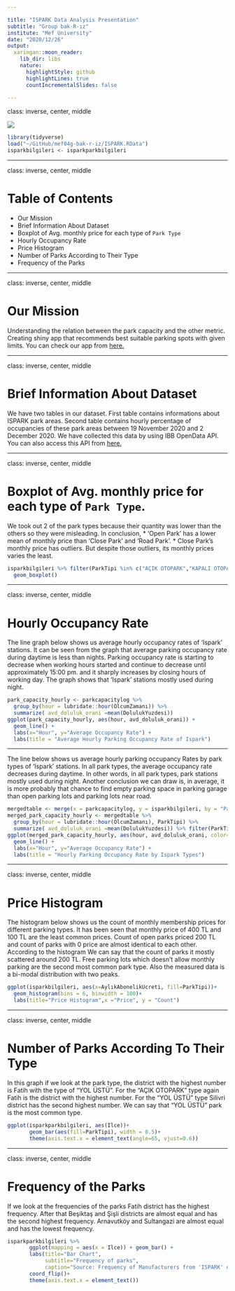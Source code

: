 ```yaml
---

title: "ISPARK Data Analysis Presentation"
subtitle: "Group bak-R-ız"
institute: "Mef University"
date: "2020/12/26"
output:
  xaringan::moon_reader:
    lib_dir: libs
    nature:
      highlightStyle: github
      highlightLines: true
      countIncrementalSlides: false
      
---
```


class: inverse, center, middle

![](https://ispark.istanbul/wp-content/uploads/2020/05/ispark-kurumsal-kimlik-yanyana-logo33.jpg)

```r
library(tidyverse)
load("~/GitHub/mef04g-bak-r-iz/ISPARK.RData")
isparkbilgileri <- isparkparkbilgileri
```


---

class: inverse, center, middle

# Table of Contents

* Our Mission
* Brief Information About Dataset
* Boxplot of Avg. monthly price for each type of `Park Type`
* Hourly Occupancy Rate
* Price Histogram
* Number of Parks According to Their Type
* Frequency of the Parks

---

class: inverse, center, middle

# Our Mission

Understanding the relation between the park capacity and the other metric. Creating shiny app that recommends best suitable parking spots with given limits. You can check our app from [here.](https://alihan.shinyapps.io/ISPARK-Shiny/)

---

class: inverse, center, middle

# Brief Information About Dataset

We have two tables in our dataset. First table contains informations about ISPARK park areas. Second table contains hourly percentage of occupancies of these park areas between 19 November 2020 and 2 December 2020. We have collected this data by using IBB OpenData API. You can also access this API from [here.](https://api.ibb.gov.tr/ispark/Park)

---

class: inverse, center, middle

# Boxplot of Avg. monthly price for each type of `Park Type`.

We took out  2 of the park types because their quantity was lower than the others so they were misleading.
In conclusion,
* 'Open Park' has a lower mean of monthly price than 'Close Park' and 'Road Park'. 
* Close Park's monthly price has outliers. But despite those outliers, its monthly prices varies the least.

```r
isparkbilgileri %>% filter(ParkTipi %in% c("AÇIK OTOPARK","KAPALI OTOPARK","YOL ÜSTÜ")) %>% ggplot(., aes(ParkTipi,AylıkAbonelikÜcreti)) +
  geom_boxplot()
```

---

class: inverse, center, middle

# Hourly Occupancy Rate

The line graph below shows us average hourly occupancy rates of ‘Ispark’ stations. It can be seen from the graph that average parking occupancy rate during daytime is less than nights. Parking occupancy rate is starting to decrease when working hours started and continue to decrease until approximately 15:00 pm. and it sharply increases by closing hours of working day. The graph shows that ‘Ispark’ stations mostly used during night.

```r
park_capacity_hourly <- parkcapacitylog %>%
  group_by(hour = lubridate::hour(OlcumZamanı)) %>%
  summarize( avd_doluluk_orani =mean(DolulukYuzdesi))
ggplot(park_capacity_hourly, aes(hour, avd_doluluk_orani)) +
  geom_line() +
  labs(x="Hour", y="Average Occupancy Rate") +
  labs(title = "Average Hourly Parking Occupancy Rate of Ispark")
```

---

The line below shows us average hourly parking occupancy Rates by park types of ‘Ispark’ stations. In all park types, the average occupancy rate decreases during daytime. In other words, in all park types, park stations mostly used during night. Another conclusion we can draw is, in average, it is more probably that chance to find empty parking space in parking garage than open parking lots and parking lots near road.

```r
mergedtable <- merge(x = parkcapacitylog, y = isparkbilgileri, by = "ParkID", all.x = TRUE)
merged_park_capacity_hourly <- mergedtable %>%
  group_by(hour = lubridate::hour(OlcumZamanı), ParkTipi) %>%
  summarize( avd_doluluk_orani =mean(DolulukYuzdesi)) %>% filter(ParkTipi != "NA")
ggplot(merged_park_capacity_hourly, aes(hour, avd_doluluk_orani, color=ParkTipi)) +
  geom_line() +
  labs(x="Hour", y="Average Occupancy Rate") +
  labs(title = "Hourly Parking Occupancy Rate by Ispark Types")
```

---

class: inverse, center, middle

# Price Histogram

The histogram below shows us the count of monthly membership prices for different parking types. It has been seen that monthly price of 400 TL and 100 TL are the least common prices. Count of open parks priced 200 TL and   count of parks with 0 price are almost identical to each other. According to the histogram We can say that the count of parks it mostly scattered around 200 TL. Free parking lots which doesn't allow monthly parking are the second most common park type. Also the measured data is a bi-modal distribution with two peaks.

```r
ggplot(isparkbilgileri, aes(x=AylıkAbonelikÜcreti, fill=ParkTipi))+
  geom_histogram(bins = 6, binwidth = 100)+
  labs(title="Price Histogram",x ="Price", y = "Count")
```

---

class: inverse, center, middle

# Number of Parks According To Their Type

In this graph if we look at the park type, the district with the highest number is Fatih with the type of "YOL ÜSTÜ". For the "AÇIK OTOPARK" type again Fatih is the district with the highest number. For the "YOL ÜSTÜ" type Silivri district has the second highest number. We can say that "YOL ÜSTÜ" park is the most common type.

```r
ggplot(isparkparkbilgileri, aes(Ilce))+
       geom_bar(aes(fill=ParkTipi), width = 0.5)+
       theme(axis.text.x = element_text(angle=65, vjust=0.6))
```

---

class: inverse, center, middle

# Frequency of the Parks

If we look at the frequencies of the parks Fatih district has the highest frequency. After that Beşiktaş and Şişli districts are almost equal and has the second highest frequency. Arnavutköy and Sultangazi are almost equal and has the lowest frequency.

```r
isparkparkbilgileri %>%
       ggplot(mapping = aes(x = Ilce)) + geom_bar() +
       labs(title="Bar Chart",
            subtitle="Frequency of parks",
            caption="Source: Frequency of Manufacturers from 'ISPARK' dataset") +
       coord_flip()+
       theme(axis.text.x = element_text())
```

